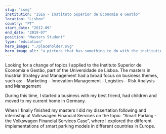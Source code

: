 ```yaml
---
slug: "iseg"
institution: "ISEG - Instituto Superior de Economia e Gestão"
location: "Lisbon"
country: "PT"
start_date: "2012-09"
end_date: "2019-07"
position: "Masters Student"
type: "education"
hero_image: "./placeholder.svg"
hero_image_alt: "a picture that has something to do with the institution"
---
```


Looking for a change of topics I applied to the Instituto Superior de Economia e Gestão, part of the Universidade de Lisboa.
The masters in Inustrial Strategy and Management had a broad focus on business themes, such as:
    - Marketing
    - Innovation Management
    - Logistics
    - Risk Analysis and Management

During this time, I started a business with my best friend, had children and moved to my current home in Germany.

When I finally finished my masters I did my dissertation following and internship at Volkswagen Financial Services on the topic: 
“Smart Parking - the Volkswagen Financial Services Case”, where I explored the different implementations of smart parking models 
in different countries in Europe.
